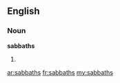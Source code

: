 ==English==

===Noun===
'''sabbaths'''

# {{plural of|[[sabbath]]}}

[[ar:sabbaths]]
[[fr:sabbaths]]
[[my:sabbaths]]